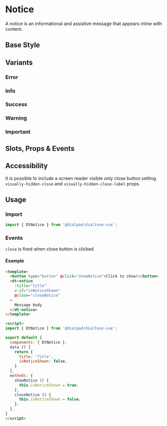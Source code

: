 
# Notice

<Subtitle>
  A notice is an informational and assistive message that appears inline with content.
</Subtitle>

## Base Style

<Canvas>
  <Story id="components-notice--default" />
</Canvas>

## Variants

### Error

<Canvas>
  <Story id="components-notice--error" />
</Canvas>

### Info

<Canvas>
  <Story id="components-notice--info" />
</Canvas>

### Success

<Canvas>
  <Story id="components-notice--success" />
</Canvas>

### Warning

<Canvas>
  <Story id="components-notice--warning" />
</Canvas>

### Important

<Canvas>
  <Story id="components-notice--important" />
</Canvas>

## Slots, Props & Events

<ArgsTable story={PRIMARY_STORY} />

## Accessibility

It is possible to include a screen reader visible only close button setting `visually-hidden-close`
and `visually-hidden-close-label` props.

## Usage

### Import

```js
import { DtNotice } from '@dialpad/dialtone-vue';
```

### Events

`close` is fired when close button is clicked.

#### Example

```html
<template>
  <button type="button" @click="showNotice">Click to show!</button>
  <dt-notice
    :title="title"
    v-if="isNoticeShown"
    @close="closeNotice"
  >
    Message body
  </dt-notice>
</template>

<script>
import { DtNotice } from '@dialpad/dialtone-vue';

export default {
  components: { DtNotice },
  data () {
    return {
      title: 'Title',
      isNoticeShown: false,
    }
  },
  methods: {
    showNotice () {
      this.isNoticeShown = true;
    },
    closeNotice () {
      this.isNoticeShown = false;
    },
  },
}
</script>
```
